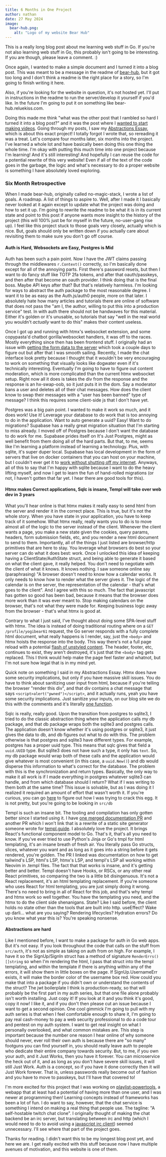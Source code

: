 ```yaml
---
title: 6 Months in One Project
author: nathan
date: 27 May 2024
image:
  bear-hub.png:
    alt: "Logo of my website Bear Hub"
---
```


This is a really long blog post about me learning web stuff in Go. If you're not also learning web stuff in Go,
this probably isn't going to be interesting. If you are though, please leave a comment. :)

Once again, I wanted to make a simple document and I turned it into a blog post. This was meant to be a message in
the readme of [bear-hub](https://github.com/nathan-hello/bear-hub/), but it got too long and I don't think a readme
is the right place for a story, so I'm going to finish writing it here. 

Also, if you're looking for the website in question, it's not hosted yet. I'll put in instructions in the readme
to run the server/develop it yourself if you'd like. In the future I'm going to put it on something like 
bear-hub.reluekiss.com.

Doing this made me think "what was the other post that I rambled so hard I turned it into a blog post?" and it was
the post where I [wanted to start making videos](https://www.reluekiss.com/nathan/p/100017). Going through my posts,
I saw my [Abstractions Essay](https://www.reluekiss.com/nathan/p/100006), which is about this exact project!
I totally forgot I wrote that, so rereading it was a treat.
Let's compare four months later, six months into the project. I've learned a whole lot and have basically been doing
this one thing the whole time. I'm okay with putting this much time into one project because I'm learning! And it's
still interesting! And hopefully I can reuse the code for a potential rewrite of this very website! Even if all of the
text of the code goes in the garbage, the logic and what's necessary to do a proper website is something I have absolutely
loved exploring.

### Six Month Retrospective

When I made bear-hub, originally called no-magic-stack, I wrote a list of goals. A roadmap. A list of things to aspire
to. Well, after I made it I basically never looked at it again except to update what the project was doing and how to
set it up. I'm going to rewrite the readme to be what it is in its current state and point
to this post if anyone wants more insight to the history of the project (this will 100% just be for myself in the future,
no-user-gang rise up). I feel like this project stuck to those goals very closely, actually which is nice. But, 
goals should only be written down if you actually care about revisiting them to make sure you don't go off course.

#### Auth is Hard, Websockets are Easy, Postgres is Mid

Auth has been such a pain point. Now I have the JWT claims passing through the middlewares `r.Context()` correctly, so
I'm basically done except for all of the annoying parts. First there's password resets, but then I want to do fancy
stuff like TOTP 2fa tokens, and after that oauth/passkeys, and then after that become an oauth provider. I think doing
that is the final boss. Maybe API keys after that? But that's relatively harmless. I'm looking for ways to abstract
the auth package to the most reasonable degree. I want it to be as easy as the Auth.js/auth0 people, more on that later. 
I absolutely hate how many articles and tutorials
there are online of software that does not pass the "am I, the author, willing to put this into a production service" 
test. In with auth there should not be handwaves for this material. Either it's
golden or it's unusable, so tutorials that say "well in the real world you wouldn't *actually* want to do this" makes their content useless.

Once I got up and running with htmx's websocket extension, and some copypasta'd chatbot gorilla/websocket handlers,
it was off to the races. Mostly everything since then has been frontend stuff. I originally had an issue with 
[getting the form data to the server](https://stackoverflow.com/questions/77953521/htmx-websocket-extension-not-sending-form-data-in-message-to-server)
which took a couple days to figure out but after that I was smooth sailing. Recently, I made the chat interface look
pretty because I thought that it wouldn't be very encouraging to work on something that visually looks like dogwater
even if it's technically interesting. Eventually I'm going to have to figure out content moderation, which is more
complicated than the current htmx websocket setup. Right now all it does is takes the div from the response and the
response is an hx-swap-oob, so it just puts it in the dom. Say a moderator bans a user and deletes all of their
chat messages. How does the client know to swap their messages with a "user has been banned" type of message? I 
think this requires some client-side js that I don't have yet.

Postgres was a big pain point. I wanted to make it work so much, and it does work! Use it! Leverage your database
to do work that is too annoying to do in the application. Want to auto generate a uuid? Easy! Want to do migrations?
Supabase has a really great migration situation that I'm starting to miss already. I moved off of Postgres because I don't want the database to do work
for me. Supabase prides itself on It's Just Postgres, might as well benefit from them doing all of the hard parts. 
But that, to me, seems like I'm learning a platform instead of learning a technology. Plus,
with sqlite, it's super duper local. Supabase has local development in the form of servers that live on docker containers
that you can host on your machine, but I couldn't ever get it to [work without shutting off my internet](https://github.com/supabase/supabase/issues/19645). 
Anyways, all of this to say that I'm happy with sqlite because I want to do the heavy lifting myself, and now I get to learn the fun of
hand-rolled migrations (or not, I haven't gotten that far yet. I hear there are good tools for this). 

#### Htmx makes Correct applications, Sqlc is insane, Templ will take over web dev in 3 years

What you'll hear online is that htmx makes it really easy to send html from the server and render it in the
correct place. This is true, but it's not the whole story. When you have state in your application, you have
to keep track of it somehow. What htmx really, really wants you to do is to move almost all of the logic to
the server instead of the client. Whenever the client wants a page, you make a new state given the cookies,
query params, headers, form submission fields, etc, and you render a new html document to send to them. 
Importantly, all of the things I just listed are browser/http primitives that are here to stay. You leverage
what browsers do best so your server can do what it does best: work. Once I unlocked this idea of keeping
having a ClientState/AuthState struct, and being able to generate it based on what the client gave, it
really helped. You don't need to negotiate with the client of what it knows. It knows nothing. I saw someone
online say (paraphrasing) "A browser doesn't need to know how a calendar works. It only needs to know how
to render what the server gives it. The logic of the calendar is on the server, the representation of the
calendar - that's what goes to the client". And I agree with this so much. The fact that javascript has gotten
so good has been bad, because it means that the browser does more work than it was ever meant to. Stop making
calendars on the browser, that's not what they were made for. Keeping business logic away from the browser - that's what htmx is good at.

Contrary to what I just said, I've thought about doing some SPA-level stuff with htmx. The idea is instead of doing 
traditional routing where on a `GET /profile/yogibear61` request, the Go server responds with a fully complete html document, what really 
happens is I render, say, just the `<body>` and htmx hoists the response into the body. 
This way there's not a full page reload with a potential [flash of unstyled content](https://www.wikiwand.com/en/Flash_of_unstyled_content).
The header, footer, etc, continues to exist, they aren't destroyed, it's just that the `<body>` tag gets
replaced. This I think would help make the page feel faster and whatnot, but I'm not sure how legal that is in my mind
yet. 

Quick note on something I said in my Abstractions Essay. Htmx does have some security implications, but only
if you have massive skill issues. You do have to think about sanitizing user input from html, because if you're
telling the browser "render this div", and that div contains a chat message that says `<script>alert("pwned")</script>`,
and it actually runs, yeah you have some security implications. Just sanitize your inputs, on our blog site we do this
with the comments and it's literally [one function](https://github.com/nathan-hello/personal-site/commit/fc066e0c1289f8febeedf27c03f07290f15e402d).

Sqlc is really, really good. Upon the transition from postgres to sqlite3, I tried to do the classic abstraction
thing where the application calls my db package, and that db package wraps both the sqlite3 and postgres
calls. The application doesn't know whether it's using postgres or sqlite3, it just gives the data to db,
and db figures out what to do with this. The problem otherwise is that postgres and sqlite3 have different types.
For example, postgres has a proper uuid type. This means that sqlc gives that field a `uuid.UUID` type. But sqlite3
does not have such a type, it only has `text`. So, my db package would wrap both of these calls and the application
would give whatever is most convenient (in this case, a `uuid.New()`) and db would disperse this information to
what's correct for the database. The problem with this is the synchronization and return types. Basically, the only
way to make it all work is if I made everything in postgres whatever sqlite3 can handle, and from which database
should I return? What if I was writing to them both at the same time? This issue is solvable, but as I was doing it
I realized it required an amount of effort that wasn't worth it. If you're curious, you can go
[here](https://github.com/nathan-hello/bear-hub/tree/sqlc-shananigans)
to figure out how I was trying to crack this egg. It is not pretty, but you're going to be looking in `src/db`

Templ is such an insane bit. The tooling and compilation has only gotten better since I started using it. I have
[one merged documentation PR](https://github.com/a-h/templ/pull/367) and another PR which I won't link that is a
rewrite of a static site generator someone wrote for [templ.guide](https://templ.guide). I absolutely love the project. 
It brings React's functional component model
to Go. That's it, that's all you need to know. If you've ever tried to use Python's Jinja or Go's tmpl for html templating,
it's an insane breath of fresh air. You literally pass Go structs, slices, whatever you want and as long as it goes
into a string before it gets rendered, you're golden. The PR I linked was documentation on how to get tailwind's LSP, html's LSP, htmx's LSP,
and templ's LSP all working within Neovim in .templ files. 
The fact that that works is insane, and it's getting better and better. Templ doesn't have Hooks, or RSCs,
or any other real React primitives, so comparing the two is a little bit disingenuous. It's not a React replacement,
it's an html templating replacement. If you're someone who uses React for html templating, you are just simply doing
it wrong. There's no need to bring in all of React for this job, and that's why templ and htmx work so well together.
You have the templating you need, and the htmx to do the client side shenanigans. State? Like I said before, the client
holds no state other than the tools that are built into http. useEffect? Wake up darli... what are you saying? 
Rendering lifecycles? Hydration errors? Do you know what year this is? You're speaking nonsense.

#### Abstractions are hard

Like I mentioned before, I want to make a package for auth in Go web apps. But it's not easy. If you look throughout
the code that calls on the stuff from `src/auth`, it's not as simple as taking on auth from on high. For example, I have it
so the SignUp/SignIn struct has a method of signature `RenderErrs() []string` so when I'm rendering the html, I pass that
struct into the templ templating, and within the template if there is anything within any of the errors, it will show them
in little boxes on the page. If SignUp.UsernameErr exists, it will make the border color of the username box red. How could
you make that into a package if you didn't own or understand the contents of the struct? The jwt boilerplate I think is
production-ready, so that will probably be the first part in my auth series, but that one file alone probably isn't worth
installing. Just copy it! If you look at it and you think it's good, copy it now! I like it, and if you don't then
please cut an issue because I want to get a second opinion. One cool gimmick I'm going to pull with my auth series is that
when I feel comfortable enough to share it, I'm going to pay real cash-money to pay a web security professional to do a code
tour and pentest on my auth system. I want to get real insight on what I personally overlooked, and what common mistakes are. 
This step is important because the number one reason I hear online of why someone should never, ever roll their own auth is
because there are "so many" footguns you can find yourself in, you should really leave auth to people who dedicate their
entire company towards security. But, to me, if you own your auth, and it Just Works, then you have it forever. You can
microservice the heck out of it, and as long as you don't have severe skill issues, it will still Just Work. Auth is a concept,
so if you have it done correctly then it will Just Work forever. That is, unless passwords really become out of fashion
and you have to move to passkeys, but I'll have that covered to!

I'm more excited for this project that I was working on [playlist-powertools](https://github.com/nathan-hello/playlist-powertools),
a webapp that at least had a potential of having more than one user, and I was newer at programming then! Learning concepts
instead of frameworks has been a lot of fun. I do want to say, however, that the chat service is something I intend on making
a real thing that people use. The tagline: "A self-hostable twitch chat clone". I originally thought
of making the chat backend be an irc server, but translating between irc and http (which I would need to do to avoid using
a [javascript irc client](https://github.com/kiwiirc/irc-framework/)) seemed unnecessary. I'll see where that part of the
project goes.

Thanks for reading. I didn't want this to be my longest blog post yet, and here we are. I get really excited with this stuff
because now I have multiple avenues of motivation, and this website is one of them. 
